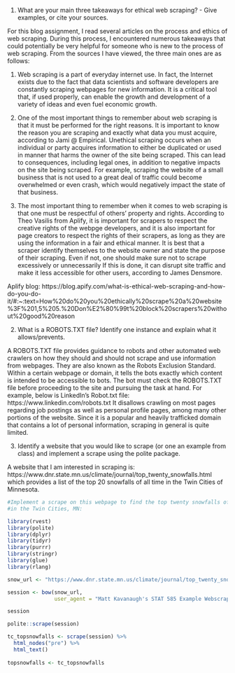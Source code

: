 1. What are your main three takeaways for ethical web scraping? - Give examples, or cite your sources.

For this blog assignment, I read several articles on the process and ethics
of web scraping. During this process, I encountered numerous takeaways that 
could potentially be very helpful for someone who is new to the process of
web scraping. From the sources I have viewed, the three main ones are as follows:

  1. Web scraping is a part of everyday internet use. In fact, the Internet 
  exists due to the fact that data scientists and software developers are 
  constantly scraping webpages for new information. It is a critical tool that,
  if used properly, can enable the growth and development of a variety of ideas
  and even fuel economic growth.
  
  2. One of the most important things to remember about web scraping is that
  it must be performed for the right reasons. It is important to know the reason
  you are scraping and exactly what data you must acquire, according to
  Jami @ Empirical. Unethical scraping
  occurs when an individual or party acquires information to either be duplicated
  or used in manner that harms the owner of the site being scraped. This can lead
  to consequences, including legal ones, in addition to negative impacts on the
  site being scraped. For example, scraping the website of a small business that
  is not used to a great deal of traffic could become overwhelmed or even crash,
  which would negatively impact the state of that business.
  
  3. The most important thing to remember when it comes to web scraping is that
  one must be respectful of others' property and rights. According to Theo Vasilis
  from Aplify, it is important for scrapers to respect the creative rights of the webpge developers, and it is also important for page creators to respect the rights of their
  scrapers, as long as they are using the information in a fair and ethical manner. It is best that a scraper
  identify themselves to the website owner and state the purpose of their scraping.
  Even if not, one should make sure not to scrape excessively or unnecessarily
  If this is done, it can disrupt site traffic and make it less accessible for
  other users, according to James Densmore.
  
  Aplify blog: https://blog.apify.com/what-is-ethical-web-scraping-and-how-do-you-do-it/#:~:text=How%20do%20you%20ethically%20scrape%20a%20website%3F%201,5%205.%20Don%E2%80%99t%20block%20scrapers%20without%20good%20reason
  
  

2. What is a ROBOTS.TXT file? Identify one instance and explain what it allows/prevents.

A ROBOTS.TXT file provides guidance to robots and other automated web crawlers
on how they should and should not scrape and use information from webpages. They are also
known as the Robots Exclusion Standard. Within a certain webpage or domain, it
tells the bots exactly which content is intended to be accessible to bots. The bot
must check the ROBOTS.TXT file before proceeding to the site and pursuing the
task at hand. For example, below is LinkedIn's Robot.txt file:
https://www.linkedin.com/robots.txt
It disallows crawling on most pages regarding job postings as well as personal
profile pages, among many other portions of the website. Since it is a popular
and heavily trafficked domain that contains a lot of personal information,
scraping in general is quite limited.



3. Identify a website that you would like to scrape (or one an example from class) and implement a scrape using the polite package.

A website that I am interested in scraping is:
https://www.dnr.state.mn.us/climate/journal/top_twenty_snowfalls.html
which provides a list of the top 20 snowfalls of all time in the Twin Cities
of Minnesota.

```r
#Implement a scrape on this webpage to find the top twenty snowfalls of all time
#in the Twin Cities, MN:

library(rvest)
library(polite)
library(dplyr)
library(tidyr)
library(purrr)
library(stringr)
library(glue)
library(rlang)

snow_url <- "https://www.dnr.state.mn.us/climate/journal/top_twenty_snowfalls.html"

session <- bow(snow_url,
               user_agent = "Matt Kavanaugh's STAT 585 Example Webscrape")

session

polite::scrape(session)

tc_topsnowfalls <- scrape(session) %>%
  html_nodes("pre") %>%
  html_text()
  
topsnowfalls <- tc_topsnowfalls 
 

```






